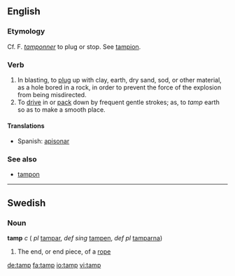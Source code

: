 ==English==
===Etymology===
Cf. F. ''[[tamponner]]'' to plug or stop. See [[tampion]].

===Verb===
{{en-verb|tamps|tamping|tamped|tamped}}

#In blasting, to [[plug]] up with clay, earth, dry sand, sod, or other material, as a hole bored in a rock, in order to prevent the force of the explosion from being misdirected.
#To [[drive]] in or [[pack]] down by frequent gentle strokes; as, to ''tamp'' earth so as to make a smooth place.

====Translations====
*Spanish: [[apisonar]]

===See also===
*[[tampon]]

----
==Swedish==
===Noun===
'''tamp''' ''c'' ( ''pl'' [[tampar]], ''def sing'' [[tampen]], ''def pl'' [[tamparna]])

#The end, or end piece, of a [[rope]]

[[de:tamp]]
[[fa:tamp]]
[[io:tamp]]
[[vi:tamp]]